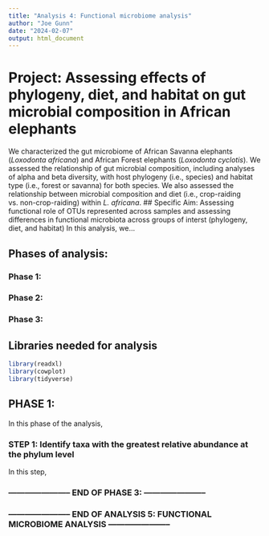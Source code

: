```yaml
---
title: "Analysis 4: Functional microbiome analysis"
author: "Joe Gunn"
date: "2024-02-07"
output: html_document
---
```


# Project: Assessing effects of phylogeny, diet, and habitat on gut microbial composition in African elephants 
We characterized the gut microbiome of African Savanna elephants (<i>Loxodonta africana</i>) and African Forest elephants (<i>Loxodonta cyclotis</i>). We assessed the relationship of gut microbial composition, including analyses of alpha and beta diversity, with host phylogeny (i.e., species) and habitat type (i.e., forest or savanna) for both species. We also assessed the relationship between microbial composition and diet (i.e., crop-raiding vs. non-crop-raiding) within <i>L. africana</i>. 
## Specific Aim: Assessing functional role of OTUs represented across samples and assessing differences in functional microbiota across groups of interst (phylogeny, diet, and habitat)
In this analysis, we...
 
## Phases of analysis:
### Phase 1: 
### Phase 2: 
### Phase 3: 

## Libraries needed for analysis
```r
library(readxl)
library(cowplot)
library(tidyverse)
```

## PHASE 1: 
In this phase of the analysis, 

### STEP 1: Identify taxa with the greatest relative abundance at the phylum level
In this step, 


### ----------------------- END OF PHASE 3: ----------------------- ###

### ----------------------- END OF ANALYSIS 5: FUNCTIONAL MICROBIOME ANALYSIS ----------------------- ###